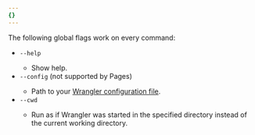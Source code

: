 ```yaml
---
{}
---
```



The following global flags work on every command:

- `--help` <Type text="boolean" />
  - Show help.
- `--config` <Type text="string" /> (not supported by Pages)
  - Path to your [Wrangler configuration file](/workers/wrangler/configuration/).
- `--cwd` <Type text="string" />
  - Run as if Wrangler was started in the specified directory instead of the current working directory.
